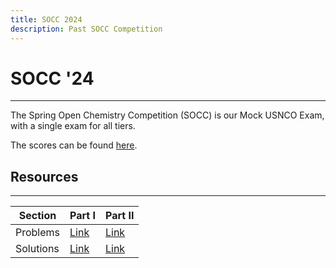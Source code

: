 ```yaml
---
title: SOCC 2024
description: Past SOCC Competition
---
```


# SOCC '24

---

The Spring Open Chemistry Competition (SOCC) is our Mock USNCO Exam, with a single exam for all tiers.

The scores can be found [here](https://docs.google.com/spreadsheets/d/1UU-I7mGhmcmysZh8mBz-Ri5lgsz6X22xn6qoxuFEN-M/edit?usp=sharing).

<Youtube title="Awards Ceremony" youtubeId="xKAwpjHa1Cw" />

## Resources

---

| Section   | Part I                                                                                     | Part II                                                                                    |
| --------- | ------------------------------------------------------------------------------------------ | ------------------------------------------------------------------------------------------ |
| Problems  | [Link](https://drive.google.com/file/d/1-KfRfr4bbmLx-nGzl-oOnmCaVBHLqV1e/view?usp=sharing) | [Link](https://drive.google.com/file/d/1g2jjfUvqakgs1wN3_MTwNQlzMzfA2mC4/view?usp=sharing) |
| Solutions | [Link](https://drive.google.com/file/d/1TC7ReRwbFKfi_Zcgri1RC9iPvd1iGLdj/view?usp=sharing) | [Link](https://drive.google.com/file/d/134NhnoNCDbJAn4_Y741rtE_d0w5FBYMy/view?usp=sharing) |
